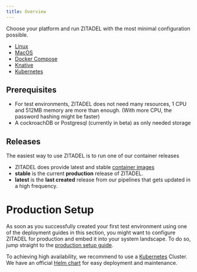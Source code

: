 ```yaml
---
title: Overview
---
```


Choose your platform and run ZITADEL with the most minimal configuration
possible.

- [Linux](./linux)
- [MacOS](./macos)
- [Docker Compose](./compose)
- [Knative](./knative)
- [Kubernetes](./kubernetes)

## Prerequisites

- For test environments, ZITADEL does not need many resources, 1 CPU and 512MB
  memory are more than enough. (With more CPU, the password hashing might be
  faster)
- A cockroachDB or Postgresql (currently in beta) as only needed storage

## Releases

The easiest way to use ZITADEL is to run one of our container releases

- ZITADEL does provide latest and stable
  [container images](https://github.com/zitadel/zitadel/pkgs/container/zitadel)
- **stable** is the current **production** release of ZITADEL.
- **latest** is the **last created** release from our pipelines that gets
  updated in a high frequency.

# Production Setup

As soon as you successfully created your first test environment using one of the
deployment guides in this section, you might want to configure ZITADEL for
production and embed it into your system landscape. To do so, jump straight to
the [production setup guide](../manage/self-hosted/production).

To achieving high availability, we recommend to use a
[Kubernetes](https://kubernetes.io/docs/home/) Cluster. We have an official
[Helm chart](https://artifacthub.io/packages/helm/zitadel/zitadel) for easy
deployment and maintenance.
